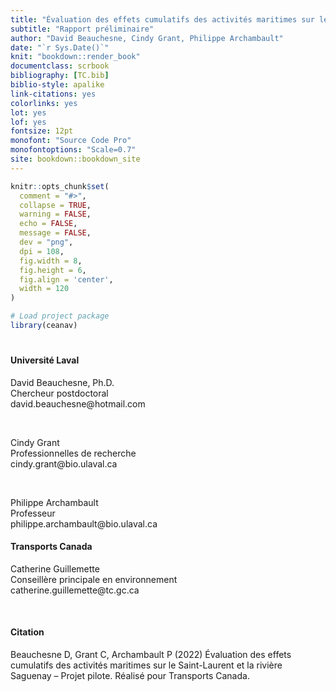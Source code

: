 ```yaml
---
title: "Évaluation des effets cumulatifs des activités maritimes sur le Saint-Laurent et la rivière Saguenay – Projet pilote"
subtitle: "Rapport préliminaire"
author: "David Beauchesne, Cindy Grant, Philippe Archambault"
date: "`r Sys.Date()`"
knit: "bookdown::render_book"
documentclass: scrbook
bibliography: [TC.bib]
biblio-style: apalike
link-citations: yes
colorlinks: yes
lot: yes
lof: yes
fontsize: 12pt
monofont: "Source Code Pro"
monofontoptions: "Scale=0.7"
site: bookdown::bookdown_site
---
```


<!-- description: "TO WRITE"
url: 'https\://bookdown.org/yihui/bookdown/'
github-repo: rstudio/bookdown
cover-image: images/cover.jpg -->

<!--
suppressWarnings(bookdown::render_book("index.Rmd", "bookdown::gitbook"))
-->

<!--
<img src="https://img.shields.io/badge/Zone-Fluvial-brightgreen">
-->


```r
knitr::opts_chunk$set(
  comment = "#>",
  collapse = TRUE,
  warning = FALSE,
  echo = FALSE,
  message = FALSE,
  dev = "png",
  dpi = 108,
  fig.width = 8,
  fig.height = 6,
  fig.align = 'center',
  width = 120
)

# Load project package
library(ceanav)
```

# {-}

#### Université Laval {-}

David Beauchesne, Ph.D. <br/>
Chercheur postdoctoral<br/>
david.beauchesne@hotmail.com<br/>

<br/>

Cindy Grant<br/>
Professionnelles de recherche<br/>
cindy.grant@bio.ulaval.ca<br/>

<br/>

Philippe Archambault<br/>
Professeur<br/>
philippe.archambault@bio.ulaval.ca<br/>


#### Transports Canada {-}

Catherine Guillemette<br/>
Conseillère principale en environnement<br/>
catherine.guillemette@tc.gc.ca<br/>

<br/>


#### Citation {-}

Beauchesne D, Grant C, Archambault P (2022) Évaluation des effets cumulatifs des activités maritimes sur le Saint-Laurent et la rivière Saguenay – Projet pilote. Réalisé pour Transports Canada.

